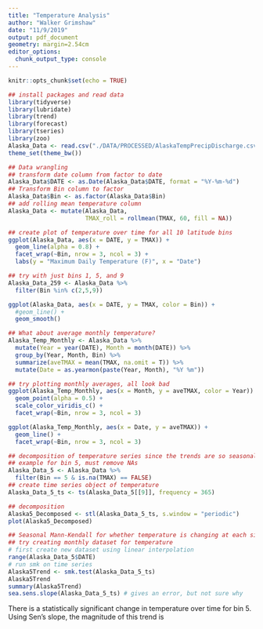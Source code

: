 ```yaml
---
title: "Temperature Analysis"
author: "Walker Grimshaw"
date: "11/9/2019"
output: pdf_document
geometry: margin=2.54cm
editor_options: 
  chunk_output_type: console
---
```


```r
knitr::opts_chunk$set(echo = TRUE)
```

```r
## install packages and read data
library(tidyverse)
library(lubridate)
library(trend)
library(forecast)
library(tseries)
library(zoo)
Alaska_Data <- read.csv("./DATA/PROCESSED/AlaskaTempPrecipDischarge.csv")
theme_set(theme_bw())
```

```r
## Data wrangling
## transform date column from factor to date
Alaska_Data$DATE <- as.Date(Alaska_Data$DATE, format = "%Y-%m-%d")
## Transform Bin column to factor
Alaska_Data$Bin <- as.factor(Alaska_Data$Bin)
## add rolling mean temperature column
Alaska_Data <- mutate(Alaska_Data,
                      TMAX_roll = rollmean(TMAX, 60, fill = NA))

## create plot of temperature over time for all 10 latitude bins
ggplot(Alaska_Data, aes(x = DATE, y = TMAX)) +
  geom_line(alpha = 0.8) +
  facet_wrap(~Bin, nrow = 3, ncol = 3) +
  labs(y = "Maximum Daily Temperature (F)", x = "Date")

## try with just bins 1, 5, and 9
Alaska_Data_259 <- Alaska_Data %>%
  filter(Bin %in% c(2,5,9))

ggplot(Alaska_Data, aes(x = DATE, y = TMAX, color = Bin)) +
  #geom_line() +
  geom_smooth()

## What about average monthly temperature?
Alaska_Temp_Monthly <- Alaska_Data %>%
  mutate(Year = year(DATE), Month = month(DATE)) %>%
  group_by(Year, Month, Bin) %>%
  summarize(aveTMAX = mean(TMAX, na.omit = T)) %>%
  mutate(Date = as.yearmon(paste(Year, Month), "%Y %m"))

## try plotting monthly averages, all look bad
ggplot(Alaska_Temp_Monthly, aes(x = Month, y = aveTMAX, color = Year)) +
  geom_point(alpha = 0.5) +
  scale_color_viridis_c() +
  facet_wrap(~Bin, nrow = 3, ncol = 3)

ggplot(Alaska_Temp_Monthly, aes(x = Date, y = aveTMAX)) +
  geom_line() +
  facet_wrap(~Bin, nrow = 3, ncol = 3)
```

```r
## decomposition of temperature series since the trends are so seasonal
## example for bin 5, must remove NAs
Alaska_Data_5 <- Alaska_Data %>%
  filter(Bin == 5 & is.na(TMAX) == FALSE)
## create time series object of temperature
Alaska_Data_5_ts <- ts(Alaska_Data_5[[9]], frequency = 365)

## decomposition
Alaska5_Decomposed <- stl(Alaska_Data_5_ts, s.window = "periodic")
plot(Alaska5_Decomposed)
```

```r
## Seasonal Mann-Kendall for whether temperature is changing at each site
## try creating monthly dataset for temperature
# first create new dataset using linear interpolation
range(Alaska_Data_5$DATE)
# run smk on time series
Alaska5Trend <- smk.test(Alaska_Data_5_ts)
Alaska5Trend
summary(Alaska5Trend)
sea.sens.slope(Alaska_Data_5_ts) # gives an error, but not sure why
```
There is a statistically significant change in temperature over time for bin 5. Using Sen's slope, the magnitude of this trend is 
